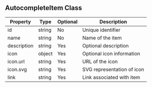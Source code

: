 ## AutocompleteItem Class

| Property     | Type         | Optional | Description                |
|--------------|--------------|----------|----------------------------|
| id           | string       | No       | Unique identifier          |
| name         | string       | No       | Name of the item           |
| description  | string       | Yes      | Optional description       |
| icon         | object       | Yes      | Optional icon information  |
| icon.url     | string       | Yes      | URL of the icon            |
| icon.svg     | string       | Yes      | SVG representation of icon |
| link         | string       | Yes      | Link associated with item  |

